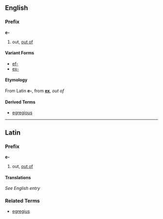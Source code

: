 ==English==
===Prefix===
'''e-'''

# out, [[out of]]

====Variant Forms====
*[[ef-]]
*[[ex-]]

====Etymology====
From Latin '''e-''', from '''[[ex]]''', ''out of''

====Derived Terms====
*[[egregious]]

----
==Latin==
===Prefix===
'''e-'''

# out, [[out of]]

====Translations====
''See English entry''

===Related Terms===
*[[egregius]]
